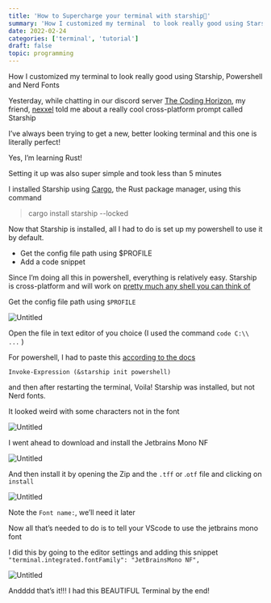 ```yaml
---
title: 'How to Supercharge your terminal with starship🚀'
summary: 'How I customized my terminal  to look really good using Starship, Powershell and Nerd Fonts'
date: 2022-02-24
categories: ['terminal', 'tutorial']
draft: false
topic: programming
---
```


How I customized my terminal to look really good using Starship, Powershell and Nerd Fonts

Yesterday, while chatting in our discord server [The Coding Horizon](https://discord.io/code), my friend, [nexxel](https://personal-website-nexxeln.vercel.app/) told me about a really cool cross-platform prompt called Starship

I’ve always been trying to get a new, better looking terminal and this one is literally perfect!

<!-- ![Yes, I’m learning Rust!](./cover.png) -->

Yes, I’m learning Rust!

Setting it up was also super simple and took less than 5 minutes

I installed Starship using [Cargo](https://crates.io), the Rust package manager, using this command

> cargo install starship --locked

Now that Starship is installed, all I had to do is set up my powershell to use it by default.

- Get the config file path using $PROFILE
- Add a code snippet

Since I’m doing all this in powershell, everything is relatively easy. Starship is cross-platform and will work on [pretty much any shell you can think of](https://starship.rs/guide/#🚀-installation)

Get the config file path using `$PROFILE`

![Untitled](/static/images/supercharge-terminal/profile.png)

Open the file in text editor of you choice (I used the command `code C:\\ ...` )

For powershell, I had to paste this [according to the docs](https://starship.rs)

`Invoke-Expression (&starship init powershell)`

and then after restarting the terminal, Voila! Starship was installed, but not Nerd fonts.

It looked weird with some characters not in the font

![Untitled](/static/images/supercharge-terminal/without_font.png)

I went ahead to download and install the Jetbrains Mono NF

![Untitled](/static/images/supercharge-terminal/jbmononf.png)

And then install it by opening the Zip and the `.tff` or .`otf` file and clicking on `install`

![Untitled](/static/images/supercharge-terminal/downloading_and_installing_font.png)

Note the `Font name:`, we’ll need it later

Now all that’s needed to do is to tell your VScode to use the jetbrains mono font

I did this by going to the editor settings and adding this snippet `"terminal.integrated.fontFamily": "JetBrainsMono NF",`

![Untitled](/static/images/supercharge-terminal/preferences.png)

Andddd that’s it!!! I had this BEAUTIFUL Terminal by the end!

<!-- ![Untitled](./cover.png) -->
